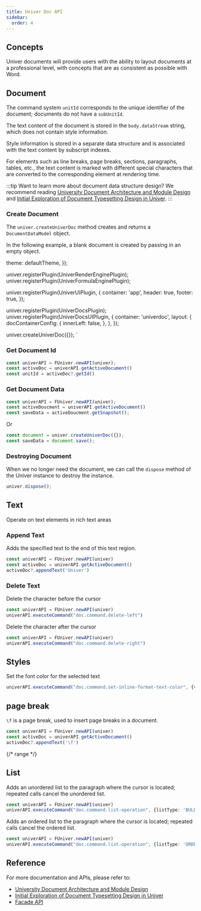 ```yaml
---
title: Univer Doc API
sidebar:
  order: 4
---
```


## Concepts

Univer documents will provide users with the ability to layout documents at a professional level, with concepts that are as consistent as possible with Word.

## Document

The command system `unitId` corresponds to the unique identifier of the document; documents do not have a `subUnitId`.

The text content of the document is stored in the `body.dataStream` string, which does not contain style information.

Style information is stored in a separate data structure and is associated with the text content by subscript indexes.

For elements such as line breaks, page breaks, sections, paragraphs, tables, etc., the text content is marked with different special characters that are converted to the corresponding element at rendering time.

:::tip
Want to learn more about document data structure design? We recommend reading [University Document Architecture and Module Design](/blog/univer-doc-architecture) and [Initial Exploration of Document Typesetting Design in Univer](/blog/doc-typesetting-design).
:::

### Create Document

The `univer.createUniverDoc` method creates and returns a `DocumentDataModel` object.

In the following example, a blank document is created by passing in an empty object.


  theme: defaultTheme,
});

univer.registerPlugin(UniverRenderEnginePlugin);
univer.registerPlugin(UniverFormulaEnginePlugin);

univer.registerPlugin(UniverUIPlugin, {
  container: 'app',
  header: true,
  footer: true,
});

univer.registerPlugin(UniverDocsPlugin);
univer.registerPlugin(UniverDocsUIPlugin, {
  container: 'univerdoc',
  layout: {
    docContainerConfig: {
      innerLeft: false,
    },
  },
});

univer.createUniverDoc({});
`

<Sandbox client:only="react" src="/sandbox" code={code}  />

### Get Document Id

```ts
const univerAPI = FUniver.newAPI(univer);
const activeDoc = univerAPI.getActiveDocument()
const unitId = activeDoc?.getId()
```

### Get Document Data

```ts
const univerAPI = FUniver.newAPI(univer);
const activeDoucment = univerAPI.getActiveDocument()
const saveData = activeDoucment.getSnapshot();
```

Or

```ts
const document = univer.createUniverDoc({});
const saveData = document.save();
```

### Destroying Document

When we no longer need the document, we can call the `dispose` method of the Univer instance to destroy the instance.

```ts
univer.dispose();
```


## Text

Operate on text elements in rich text areas

### Append Text

Adds the specified text to the end of this text region.

```ts
const univerAPI = FUniver.newAPI(univer)
const activeDoc = univerAPI.getActiveDocument()
activeDoc?.appendText('Univer')
```

### Delete Text

Delete the character before the cursor

```ts
const univerAPI = FUniver.newAPI(univer)
univerAPI.executeCommand("doc.command.delete-left")
```

Delete the character after the cursor

```ts
const univerAPI = FUniver.newAPI(univer)
univerAPI.executeCommand("doc.command.delete-right")
```

## Styles

Set the font color for the selected text

```ts
univerAPI.executeCommand("doc.command.set-inline-format-text-color", {value: "#ff0000"})
```

## page break

`\f` is a page break, used to insert page breaks in a document.

```ts
const univerAPI = FUniver.newAPI(univer)
const activeDoc = univerAPI.getActiveDocument()
activeDoc?.appendText('\f')
```

{/* range */}

## List

Adds an unordered list to the paragraph where the cursor is located; repeated calls cancel the unordered list.

```ts
const univerAPI = FUniver.newAPI(univer)
univerAPI.executeCommand("doc.command.list-operation", {listType: 'BULLET_LIST'})
```

Adds an ordered list to the paragraph where the cursor is located; repeated calls cancel the ordered list.

```ts
const univerAPI = FUniver.newAPI(univer)
univerAPI.executeCommand("doc.command.list-operation", {listType: 'ORDER_LIST'})
```

## Reference

For more documentation and APIs, please refer to:

- [University Document Architecture and Module Design](/blog/univer-doc-architecture)
- [Initial Exploration of Document Typesetting Design in Univer](/blog/doc-typesetting-design)
- [Facade API](/api/facade/)